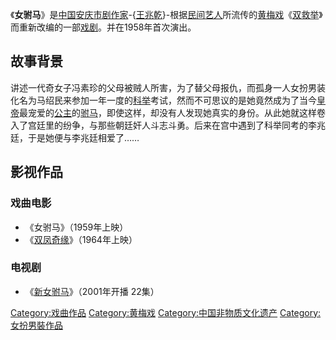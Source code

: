 {{unreferenced|time=2018-07-12T22:00:09+00:00}}
《'''女驸马'''》是[[中国|中国]][[安庆市|安庆市]][[剧作家|剧作家]]-{[[王兆乾|王兆乾]]}-根据[[民间|民间]][[艺人|艺人]]所流传的[[黄梅戏|黄梅戏]]《[[双救举|双救举]]》而重新改编的一部[[戏剧|戏剧]]。并在1958年首次演出。

== 故事背景 ==
讲述一代奇女子冯素珍的父母被贼人所害，为了替父母报仇，而孤身一人女扮男装化名为马绍民来参加一年一度的[[科举|科举]]考试，然而不可思议的是她竟然成为了当今[[皇帝|皇帝]]最宠爱的[[公主|公主]]的[[驸马|驸马]]，即使这样，却没有人发现她真实的身份。从此她就这样卷入了宫廷里的纷争，与那些朝廷奸人斗志斗勇。后来在宫中遇到了科举同考的李兆廷，于是她便与李兆廷相爱了……

== 影视作品 ==
=== 戏曲电影 ===
*《女驸马》（1959年上映）
*《[[双凤奇缘|双凤奇缘]]》（1964年上映）

=== 电视剧 ===
*《[[新女驸马|新女驸马]]》（2001年开播 22集）

[[Category:戏曲作品|Category:戏曲作品]]
[[Category:黄梅戏|Category:黄梅戏]]
[[Category:中国非物质文化遗产|Category:中国非物质文化遗产]]
[[Category:女扮男裝作品|Category:女扮男裝作品]]